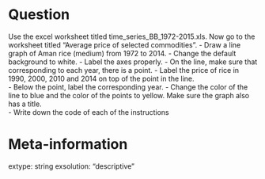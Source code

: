 Question
========
Use the excel worksheet titled time_series_BB_1972-2015.xls. Now go to the worksheet titled "Average price of selected commodities". 
- Draw a line graph of Aman rice (medium) from 1972 to 2014. 
- Change the default background to white. 
- Label the axes properly. 
- On the line, make sure that corresponding to each year, there is a point. 
- Label  the price of rice in 1990, 2000, 2010 and 2014 on top of the point  in the line.  
- Below the point, label the corresponding year. 
- Change the color of the line to blue and the color of the points to yellow. Make sure the graph also has a title.  
- Write down the code of each of the instructions 

Meta-information
================

extype: string
exsolution: "descriptive"
